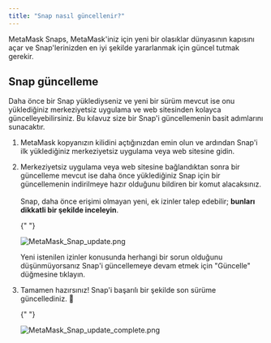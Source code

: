 ```yaml
---
title: "Snap nasıl güncellenir?"
---
```


MetaMask Snaps, MetaMask'iniz için yeni bir olasıklar dünyasının kapısını açar ve Snap'lerinizden en iyi şekilde yararlanmak için güncel tutmak gerekir.

## Snap güncelleme

Daha önce bir Snap yüklediyseniz ve yeni bir sürüm mevcut ise onu yüklediğiniz merkeziyetsiz uygulama ve web sitesinden kolayca güncelleyebilirsiniz. Bu kılavuz size bir Snap'i güncellemenin basit adımlarını sunacaktır.

1. MetaMask kopyanızın kilidini açtığınızdan emin olun ve ardından Snap'i ilk yüklediğiniz merkeziyetsiz uygulama veya web sitesine gidin.

2. Merkeziyetsiz uygulama veya web sitesine bağlandıktan sonra bir güncelleme mevcut ise daha önce yüklediğiniz Snap için bir güncellemenin indirilmeye hazır olduğunu bildiren bir komut alacaksınız.\
    \
    Snap, daha önce erişimi olmayan yeni, ek izinler talep edebilir; **bunları dikkatli bir şekilde inceleyin**.

   {" "}

   <div class="center-container">
     <div class="img-small">
       <img
         src={
           require("../../../../../img/metamask-snaps/how-to-update-a-snap/MetaMask_Snap_update.png")
             .default
         }
         alt="MetaMask_Snap_update.png"
       />
     </div>
   </div>

   Yeni istenilen izinler konusunda herhangi bir sorun olduğunu düşünmüyorsanız Snap'i güncellemeye devam etmek için "Güncelle" düğmesine tıklayın.

3. Tamamen hazırsınız! Snap'i başarılı bir şekilde son sürüme güncellediniz. 🚀

   {" "}

   <div class="center-container">
     <div class="img-small">
       <img
         src={
           require("../../../../../img/metamask-snaps/how-to-update-a-snap/MetaMask_Snap_update_complete.png")
             .default
         }
         alt="MetaMask_Snap_update_complete.png"
       />
     </div>
   </div>
